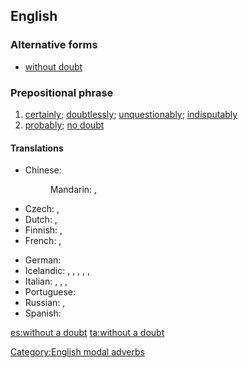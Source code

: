 ==English==

===Alternative forms===
* [[without doubt]]

===Prepositional phrase===
{{head|en|prepositional phrase|head=[[without]] a [[doubt]]}}

# [[certainly]]; [[doubtlessly]]; [[unquestionably]]; [[indisputably]]
# [[probably]]; [[no doubt]]

====Translations====
{{trans-see|certainly}}
{{trans-see|probably}}
{{trans-top}}
* Chinese:
*: Mandarin: {{t+|cmn|毫無疑問|sc=Hani}}, {{t+|cmn|毫无疑问|tr=háowú yíwèn|sc=Hani}}
* Czech: {{t+|cs|bezpochyby}}, {{t+|cs|nepochybně}}
* Dutch: {{t+|nl|ongetwijfeld}}, {{t|nl|zonder twijfel}}
* Finnish: {{t|fi|epäilemättä}}, {{t|fi|ilman epäilystäkään}}
* French: {{t+|fr|sans doute}}, {{t+|fr|sans aucun doute}}
{{trans-mid}}
* German: {{t+|de|zweifelsohne}}
* Icelandic: {{t|is|án efa}}, {{t|is|eflaust}}, {{t|is|efalaust}}, {{t|is|vafalaust}}, {{t|is|óefað}}, {{t|is|ótvírætt}}
* Italian: {{t|it|senza dubbio}}, {{t+|it|non c'è che dire}}, {{t|it|senz'ombra di dubbio}}, {{t|it|senza ombra di dubbio}}
* Portuguese: {{t|pt|sem dúvida}}
* Russian: {{t|ru|без сомне́ния}}, {{t+|ru|несомне́нно}}
* Spanish: {{t+|es|sin duda}}
{{trans-bottom}}

[[Category:English modal adverbs]]

[[es:without a doubt]]
[[ta:without a doubt]]
